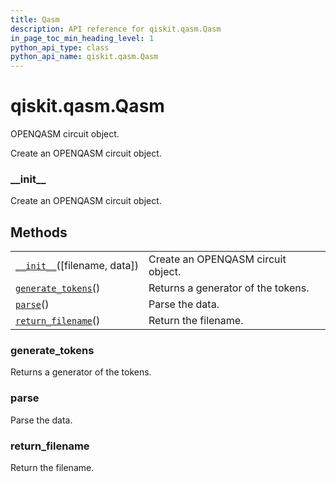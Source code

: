 ```yaml
---
title: Qasm
description: API reference for qiskit.qasm.Qasm
in_page_toc_min_heading_level: 1
python_api_type: class
python_api_name: qiskit.qasm.Qasm
---
```


# qiskit.qasm.Qasm

<Class id="qiskit.qasm.Qasm" isDedicatedPage={true} github="https://github.com/qiskit/qiskit/tree/stable/0.17/qiskit/qasm/qasm.py" signature="Qasm(filename=None, data=None)">
  OPENQASM circuit object.

  Create an OPENQASM circuit object.

  ### \_\_init\_\_

  <Function id="qiskit.qasm.Qasm.__init__" signature="__init__(filename=None, data=None)">
    Create an OPENQASM circuit object.
  </Function>

  ## Methods

  |                                                                                             |                                    |
  | ------------------------------------------------------------------------------------------- | ---------------------------------- |
  | [`__init__`](#qiskit.qasm.Qasm.__init__ "qiskit.qasm.Qasm.__init__")(\[filename, data])     | Create an OPENQASM circuit object. |
  | [`generate_tokens`](#qiskit.qasm.Qasm.generate_tokens "qiskit.qasm.Qasm.generate_tokens")() | Returns a generator of the tokens. |
  | [`parse`](#qiskit.qasm.Qasm.parse "qiskit.qasm.Qasm.parse")()                               | Parse the data.                    |
  | [`return_filename`](#qiskit.qasm.Qasm.return_filename "qiskit.qasm.Qasm.return_filename")() | Return the filename.               |

  ### generate\_tokens

  <Function id="qiskit.qasm.Qasm.generate_tokens" signature="generate_tokens()">
    Returns a generator of the tokens.
  </Function>

  ### parse

  <Function id="qiskit.qasm.Qasm.parse" signature="parse()">
    Parse the data.
  </Function>

  ### return\_filename

  <Function id="qiskit.qasm.Qasm.return_filename" signature="return_filename()">
    Return the filename.
  </Function>
</Class>

